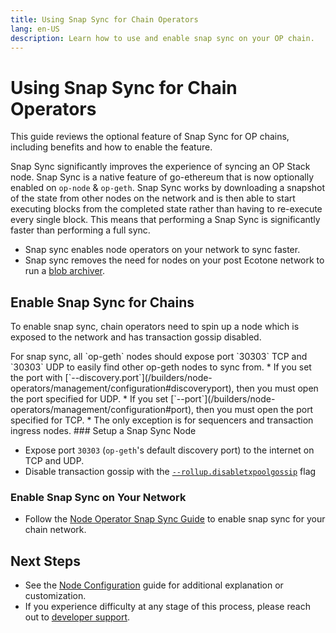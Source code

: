 ```yaml
---
title: Using Snap Sync for Chain Operators
lang: en-US
description: Learn how to use and enable snap sync on your OP chain.
---
```



# Using Snap Sync for Chain Operators

This guide reviews the optional feature of Snap Sync for OP chains, including benefits and how to enable the feature.

Snap Sync significantly improves the experience of syncing an OP Stack node. Snap Sync is a native feature of go-ethereum that is now optionally enabled on `op-node` & `op-geth`.
Snap Sync works by downloading a snapshot of the state from other nodes on the network and is then able to start executing blocks from the completed state rather than having to re-execute every single block.
This means that performing a Snap Sync is significantly faster than performing a full sync.

*   Snap sync enables node operators on your network to sync faster.
*   Snap sync removes the need for nodes on your post Ecotone network to run a [blob archiver](/builders/node-operators/management/blobs).

## Enable Snap Sync for Chains

To enable snap sync, chain operators need to spin up a node which is exposed to the network and has transaction gossip disabled.

<Callout type="info">
For snap sync, all `op-geth` nodes should expose port `30303` TCP and `30303` UDP to easily find other op-geth nodes to sync from. 
  *   If you set the port with [`--discovery.port`](/builders/node-operators/management/configuration#discoveryport), then you must open the port specified for UDP. 
  *   If you set [`--port`](/builders/node-operators/management/configuration#port), then you must open the port specified for TCP.
  *   The only exception is for sequencers and transaction ingress nodes.
</Callout>

<Steps>
  ### Setup a Snap Sync Node

  *   Expose port `30303` (`op-geth`'s default discovery port) to the internet on TCP and UDP.
  *   Disable transaction gossip with the [`--rollup.disabletxpoolgossip`](/builders/node-operators/management/configuration#rollupdisabletxpoolgossip) flag

  ### Enable Snap Sync on Your Network

  *   Follow the [Node Operator Snap Sync Guide](/builders/node-operators/management/snap-sync#enable-snap-sync-for-your-node) to enable snap sync for your chain network.
</Steps>

## Next Steps

*   See the [Node Configuration](/builders/node-operators/management/configuration#configuration) guide for additional explanation or customization.
*   If you experience difficulty at any stage of this process, please reach out to [developer support](https://github.com/ethereum-optimism/developers/discussions).
